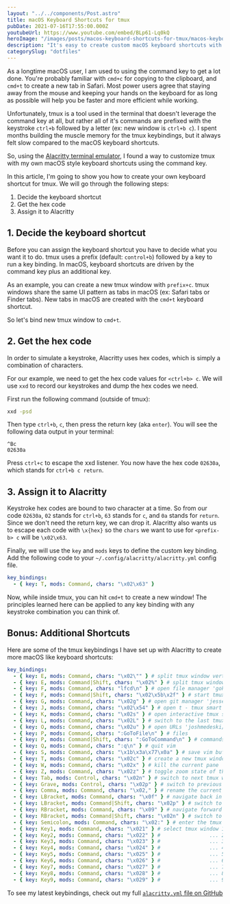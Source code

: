 ```yaml
---
layout: "../../components/Post.astro"
title: macOS Keyboard Shortcuts for tmux
pubDate: 2021-07-16T17:55:00.000Z
youtubeUrl: https://www.youtube.com/embed/BLp61-Lq0kQ
heroImage: "/images/posts/macos-keyboard-shortcuts-for-tmux/macos-keyboard-shortcuts-for-tmux-thumbnail.jpeg"
description: "It's easy to create custom macOS keyboard shortcuts with tmux key bindings using hex codes and Alacritty."
categorySlug: "dotfiles"
---
```


As a longtime macOS user, I am used to using the command key to get a lot done. You're probably familiar with `cmd+c` for copying to the clipboard, and `cmd+t` to create a new tab in Safari. Most power users agree that staying away from the mouse and keeping your hands on the keyboard for as long as possible will help you be faster and more efficient while working.

Unfortunately, tmux is a tool used in the terminal that doesn't leverage the command key at all, but rather all of it's commands are prefixed with the keystroke `ctrl+b` followed by a letter (ex: new window is `ctrl+b c`). I spent months building the muscle memory for the tmux keybindings, but it always felt slow compared to the macOS keyboard shortcuts.

So, using the [Alacritty terminal emulator](https://github.com/alacritty/alacritty), I found a way to customize tmux with my own macOS style keyboard shortcuts using the command key.

In this article, I'm going to show you how to create your own keyboard shortcut for tmux. We will go through the following steps:

1. Decide the keyboard shortcut
2. Get the hex code
3. Assign it to Alacritty

## 1. Decide the keyboard shortcut

Before you can assign the keyboard shortcut you have to decide what you want it to do. tmux uses a prefix (default: `control+b`) followed by a key to run a key binding. In macOS, keyboard shortcuts are driven by the command key plus an additional key.

As an example, you can create a new tmux window with `prefix+c`. tmux windows share the same UI pattern as tabs in macOS (ex: Safari tabs or Finder tabs). New tabs in macOS are created with the `cmd+t` keyboard shortcut.

So let's bind new tmux window to `cmd+t`.

## 2. Get the hex code

In order to simulate a keystroke, Alacritty uses hex codes, which is simply a combination of characters.

For our example, we need to get the hex code values for `<ctrl+b> c`. We will use `xxd` to record our keystrokes and dump the hex codes we need.

First run the following command (outside of tmux):

```sh
xxd -psd
```

Then type `ctrl+b`, `c`, then press the return key (aka `enter`). You will see the following data output in your terminal:

```
^Bc
02630a
```

Press `ctrl+c` to escape the xxd listener. You now have the hex code `02630a`, which stands for `ctrl+b c return`.

## 3. Assign it to Alacritty

Keystroke hex codes are bound to two character at a time. So from our code `02630a`, `02` stands for `ctrl+b`, `63` stands for `c`, and `0a` stands for `return`. Since we don't need the return key, we can drop it. Alacritty also wants us to escape each code with `\x{hex}` so the `chars` we want to use for `<prefix-b> c` will be `\x02\x63`.

Finally, we will use the `key` and `mods` keys to define the custom key binding. Add the following code to your `~/.config/alacritty/alacritty.yml` config file.

```yaml title="~/.config/alacritty/alacritty.yml"
key_bindings:
  - { key: T, mods: Command, chars: "\x02\x63" }
```

Now, while inside tmux, you can hit `cmd+t` to create a new window! The principles learned here can be applied to any key binding with any keystroke combination you can think of.

## Bonus: Additional Shortcuts

Here are some of the tmux keybindings I have set up with Alacritty to create more macOS like keyboard shortcuts:

```yaml title="~/.config/alacritty/alacritty.yml"
key_bindings:
  - { key: E, mods: Command, chars: "\x02\"" } # split tmux window vertically
  - { key: E, mods: Command|Shift, chars: "\x02%" } # split tmux window horizontally
  - { key: F, mods: Command, chars: "lfcd\n" } # open file manager 'gokcehan/lf'
  - { key: F, mods: Command|Shift, chars: "\x02\x5b\x2f" } # start tmux search mode
  - { key: G, mods: Command, chars: "\x02g" } # open git manager 'jesseduffield/lazygit'
  - { key: J, mods: Command, chars: "\x02\x54" } # open t - tmux smart session manager
  - { key: K, mods: Command, chars: "\x02s" } # open interactive tmux session client
  - { key: L, mods: Command, chars: "\x02L" } # switch to the last tmux session
  - { key: O, mods: Command, chars: "\x02u" } # open URLs 'joshmedeski/tmux-fzf-url'
  - { key: P, mods: Command, chars: ":GoToFile\n" } # files
  - { key: P, mods: Command|Shift, chars: ":GoToCommand\n" } # commands
  - { key: Q, mods: Command, chars: ":q\n" } # quit vim
  - { key: S, mods: Command, chars: "\x1b\x3a\x77\x0a" } # save vim buffer
  - { key: T, mods: Command, chars: "\x02c" } # create a new tmux window
  - { key: W, mods: Command, chars: "\x02x" } # kill the current pane
  - { key: Z, mods: Command, chars: "\x02z" } # toggle zoom state of the current tmux pane
  - { key: Tab, mods: Control, chars: "\x02n" } # switch to next tmux window
  - { key: Grave, mods: Control, chars: "\x02p" } # switch to previous tmux window
  - { key: Comma, mods: Command, chars: "\x02," } # rename the current tmux window
  - { key: LBracket, mods: Command, chars: "\x0f" } # navigate back in vim (ctrl+o)
  - { key: LBracket, mods: Command|Shift, chars: "\x02p" } # switch to next tmux window
  - { key: RBracket, mods: Command, chars: "\x09" } # navigate forward in vim (ctrl+i)
  - { key: RBracket, mods: Command|Shift, chars: "\x02n" } # switch to previous tmux window
  - { key: Semicolon, mods: Command, chars: "\x02:" } # enter the tmux command prompt
  - { key: Key1, mods: Command, chars: "\x021" } # select tmux window 1
  - { key: Key2, mods: Command, chars: "\x022" } #                ... 2
  - { key: Key3, mods: Command, chars: "\x023" } #                ... 3
  - { key: Key4, mods: Command, chars: "\x024" } #                ... 4
  - { key: Key5, mods: Command, chars: "\x025" } #                ... 5
  - { key: Key6, mods: Command, chars: "\x026" } #                ... 6
  - { key: Key7, mods: Command, chars: "\x027" } #                ... 7
  - { key: Key8, mods: Command, chars: "\x028" } #                ... 8
  - { key: Key9, mods: Command, chars: "\x029" } #                ... 9
```

To see my latest keybindings, check out my full [`alacritty.yml` file on GitHub](https://github.com/joshmedeski/dotfiles/blob/main/.config/alacritty/alacritty.yml)

